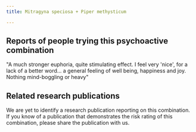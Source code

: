 ---
title: Mitragyna speciosa + Piper methysticum

---

## Reports of people trying this psychoactive combination

"A much stronger euphoria, quite stimulating effect. I feel very 'nice', for a lack of a better word... a general feeling of well being, happiness and joy. Nothing mind-boggling or heavy"

## Related research publications

We are yet to identify a research publication reporting on this combination. If you know of a publication that demonstrates the risk rating of this combination, please share the publication with us.



